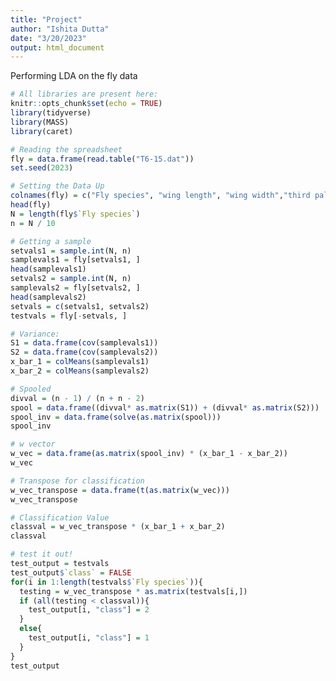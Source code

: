 ```yaml
---
title: "Project"
author: "Ishita Dutta"
date: "3/20/2023"
output: html_document
---
```


Performing LDA on the fly data
```r
# All libraries are present here:
knitr::opts_chunk$set(echo = TRUE)
library(tidyverse)
library(MASS)
library(caret)

# Reading the spreadsheet
fly = data.frame(read.table("T6-15.dat"))
set.seed(2023)
```

```r
# Setting the Data Up
colnames(fly) = c("Fly species", "wing length", "wing width","third palp length", "third palp width", "fourth palp length", "length of antennal segment 12", "length of antennal segment 13")
head(fly)
N = length(fly$`Fly species`)
n = N / 10

# Getting a sample
setvals1 = sample.int(N, n)
samplevals1 = fly[setvals1, ]
head(samplevals1)
setvals2 = sample.int(N, n)
samplevals2 = fly[setvals2, ]
head(samplevals2)
setvals = c(setvals1, setvals2)
testvals = fly[-setvals, ]

# Variance:
S1 = data.frame(cov(samplevals1))
S2 = data.frame(cov(samplevals2))
x_bar_1 = colMeans(samplevals1)
x_bar_2 = colMeans(samplevals2)

# Spooled
divval = (n - 1) / (n + n - 2)
spool = data.frame((divval* as.matrix(S1)) + (divval* as.matrix(S2)))
spool_inv = data.frame(solve(as.matrix(spool)))
spool_inv

# w vector
w_vec = data.frame(as.matrix(spool_inv) * (x_bar_1 - x_bar_2))
w_vec

# Transpose for classification
w_vec_transpose = data.frame(t(as.matrix(w_vec)))
w_vec_transpose

# Classification Value
classval = w_vec_transpose * (x_bar_1 + x_bar_2)
classval


```


```r
# test it out!
test_output = testvals
test_output$`class` = FALSE
for(i in 1:length(testvals$`Fly species`)){
  testing = w_vec_transpose * as.matrix(testvals[i,])
  if (all(testing < classval)){
    test_output[i, "class"] = 2
  }
  else{
    test_output[i, "class"] = 1
  }
}
test_output
```


